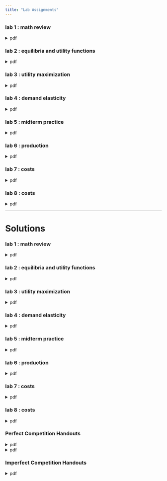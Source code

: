 ```yaml
---
title: "Lab Assignments"
---
```


### lab 1 : math review 
```{=html}
<details>
  <summary>pdf</summary>
  <div class="embed-container">
    <iframe src="ec311-w1-mathreview.pdf" style="border: 0.5px" height="1000" width="800"></iframe>
  </div>
</details>
```

### lab 2 : equilibria and utility functions
```{=html}
<details>
  <summary>pdf</summary>
  <div class="embed-container">
    <iframe src="ec311-w2-equilibrium-utility.pdf" style="border: 0.5px" height="1000" width="800"></iframe>
  </div>
</details>
```

### lab 3 : utility maximization
```{=html}
<details>
  <summary>pdf</summary>
  <div class="embed-container">
    <iframe src="ec311-w3-utilitymax.pdf" style="border: 0.5px" height="1000" width="800"></iframe>
  </div>
</details>
```

### lab 4 : demand elasticity
```{=html}
<details>
  <summary>pdf</summary>
  <div class="embed-container">
    <iframe src="ec311-w4-elasticity-theory.pdf" style="border: 0.5px" height="1000" width="800"></iframe>
  </div>
</details>
```

### lab 5 : midterm practice
```{=html}
<details>
  <summary>pdf</summary>
  <div class="embed-container">
    <iframe src="ec311-w5-midterm-review.pdf" style="border: 0.5px" height="1000" width="800"></iframe>
  </div>
</details>
```

### lab 6 : production 
```{=html}
<details>
  <summary>pdf</summary>
  <div class="embed-container">
    <iframe src="ec311-w6-production-intro.pdf" style="border: 0.5px" height="1000" width="800"></iframe>
  </div>
</details>
```

### lab 7 : costs
```{=html}
<details>
  <summary>pdf</summary>
  <div class="embed-container">
    <iframe src="ec311-w7-production-costs.pdf" style="border: 0.5px" height="1000" width="800"></iframe>
  </div>
</details>
```

### lab 8 : costs
```{=html}
<details>
  <summary>pdf</summary>
  <div class="embed-container">
    <iframe src="ec311-w8-costs.pdf" style="border: 0.5px" height="1000" width="800"></iframe>
  </div>
</details>
```

---

# Solutions

### lab 1 : math review 
```{=html}
<details>
  <summary>pdf</summary>
  <div class="embed-container">
    <iframe src="ec311-w1-mathreview-solutions.pdf" style="border: 0.5px" height="1000" width="800"></iframe>
  </div>
</details>
```

### lab 2 : equilibria and utility functions
```{=html}
<details>
  <summary>pdf</summary>
  <div class="embed-container">
    <iframe src="ec311-w2-equilibrium-utility-solutions.pdf" style="border: 0.5px" height="1000" width="800"></iframe>
  </div>
</details>
```

### lab 3 : utility maximization
```{=html}
<details>
  <summary>pdf</summary>
  <div class="embed-container">
    <iframe src="ec311-w3-utilitymax-solutions.pdf" style="border: 0.5px" height="1000" width="800"></iframe>
  </div>
</details>
```

### lab 4 : demand elasticity
```{=html}
<details>
  <summary>pdf</summary>
  <div class="embed-container">
    <iframe src="ec311-w4-elasticity-theory-solutions.pdf" style="border: 0.5px" height="1000" width="800"></iframe>
  </div>
</details>
```

### lab 5 : midterm practice
```{=html}
<details>
  <summary>pdf</summary>
  <div class="embed-container">
    <iframe src="ec311-w5-midterm-review-solutions.pdf" style="border: 0.5px" height="1000" width="800"></iframe>
  </div>
</details>
```

### lab 6 : production 
```{=html}
<details>
  <summary>pdf</summary>
  <div class="embed-container">
    <iframe src="ec311-w6-production-intro-solutions.pdf" style="border: 0.5px" height="1000" width="800"></iframe>
  </div>
</details>
```

### lab 7 : costs
```{=html}
<details>
  <summary>pdf</summary>
  <div class="embed-container">
    <iframe src="ec311-w7-production-costs-solutions.pdf" style="border: 0.5px" height="1000" width="800"></iframe>
  </div>
</details>
```

### lab 8 : costs
```{=html}
<details>
  <summary>pdf</summary>
  <div class="embed-container">
    <iframe src="ec311-w8-costs-solutions.pdf" style="border: 0.5px" height="1000" width="800"></iframe>
  </div>
</details>
```

### Perfect Competition Handouts
```{=html}
<details>
  <summary>pdf</summary>
  <div class="embed-container">
    <iframe src="EC_311_S23_Supply.pdf" style="border: 0.5px" height="1000" width="800"></iframe>
  </div>
</details>
```
```{=html}
<details>
  <summary>pdf</summary>
  <div class="embed-container">
    <iframe src="EC_311_S23_Profits.pdf" style="border: 0.5px" height="1000" width="800"></iframe>
  </div>
</details>
```

### Imperfect Competition Handouts
```{=html}
<details>
  <summary>pdf</summary>
  <div class="embed-container">
    <iframe src="ec311-w10-imperfect-comp.pdf" style="border: 0.5px" height="1000" width="800"></iframe>
  </div>
</details>
```